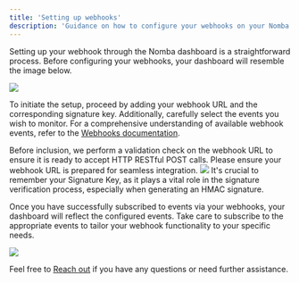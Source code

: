 ```yaml
---
title: 'Setting up webhooks'
description: 'Guidance on how to configure your webhooks on your Nomba dashboard.'
---
```


Setting up your webhook through the Nomba dashboard is a straightforward process. Before configuring your webhooks, your dashboard will resemble the image below.

<Frame caption="Setting up your webhooks">
    <img src="/images/setup-webhooks-1.png" style={{ borderRadius: '0.5rem' }} />
</Frame>

To initiate the setup, proceed by adding your webhook URL and the corresponding signature key. Additionally, carefully select the events you wish to monitor. For a comprehensive understanding of available webhook events, refer to the [Webhooks documentation](/products/webhooks/introduction).

<Tip>
Before inclusion, we perform a validation check on the webhook URL to ensure it is ready to accept HTTP RESTful POST calls. Please ensure your webhook URL is prepared for seamless integration.
</Tip>

<Frame caption="Setting up your webhooks">
    <img src="/images/setup-webhooks-2.png" style={{ borderRadius: '0.5rem' }} />
</Frame>

<Tip>
It's crucial to remember your Signature Key, as it plays a vital role in the signature verification process, especially when generating an HMAC signature.
</Tip>

Once you have successfully subscribed to events via your webhooks, your dashboard will reflect the configured events. Take care to subscribe to the appropriate events to tailor your webhook functionality to your specific needs.

<Frame caption="Setting up your webhooks">
    <img src="/images/setup-webhooks-3.png" style={{ borderRadius: '0.5rem' }} />
</Frame>

Feel free to [Reach out](/support/reach-out) if you have any questions or need further assistance.